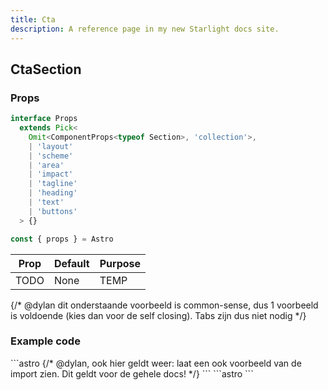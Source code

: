 ```yaml
---
title: Cta
description: A reference page in my new Starlight docs site.
---
```




## CtaSection

### Props

```ts
interface Props
  extends Pick<
    Omit<ComponentProps<typeof Section>, 'collection'>,
    | 'layout'
    | 'scheme'
    | 'area'
    | 'impact'
    | 'tagline'
    | 'heading'
    | 'text'
    | 'buttons'
  > {}

const { props } = Astro
```

| Prop  | Default | Purpose |
| ----  | ------- | ------- |
| TODO  | None    | TEMP    |


{/* @dylan dit onderstaande voorbeeld is common-sense, dus 1 voorbeeld is voldoende (kies dan voor de self closing). Tabs zijn dus niet nodig */}
### Example code
<Tabs>
  <TabItem label="Self-closing">
    ```astro
    {/* @dylan, ook hier geldt weer: laat een ook voorbeeld van de import zien. Dit geldt voor de gehele docs! */}
      <CtaSection />
    ```
  </TabItem>
    <TabItem label="Slot">
    ```astro
      <CtaSection>
      </CtaSection>
    ```
  </TabItem>
</Tabs>

<Window>
  <CtaSection />
</Window>

